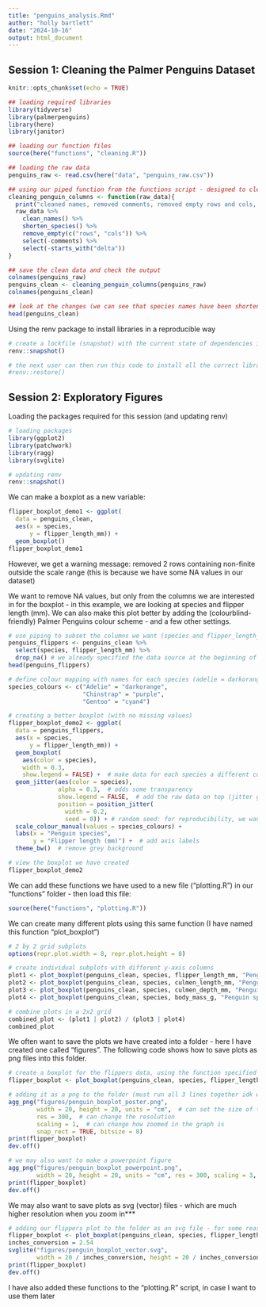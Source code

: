```yaml
---
title: "penguins_analysis.Rmd"
author: "holly bartlett"
date: "2024-10-16"
output: html_document
---
```


## Session 1: Cleaning the Palmer Penguins Dataset

```r
knitr::opts_chunk$set(echo = TRUE)

## loading required libraries
library(tidyverse)
library(palmerpenguins)
library(here)
library(janitor)

## loading our function files
source(here("functions", "cleaning.R"))

## loading the raw data
penguins_raw <- read.csv(here("data", "penguins_raw.csv"))

## using our piped function from the functions script - designed to clean the palmer penguins dataset
cleaning_penguin_columns <- function(raw_data){
  print("cleaned names, removed comments, removed empty rows and cols, removed delta")
  raw_data %>% 
    clean_names() %>% 
    shorten_species() %>% 
    remove_empty(c("rows", "cols")) %>% 
    select(-comments) %>% 
    select(-starts_with("delta"))
}

## save the clean data and check the output
colnames(penguins_raw)
penguins_clean <- cleaning_penguin_columns(penguins_raw)
colnames(penguins_clean)

## look at the changes (we can see that species names have been shortened)
head(penguins_clean)


```

Using the renv package to install libraries in a reproducible way

```r
# create a lockfile (snapshot) with the current state of dependencies in the project library
renv::snapshot()

# the next user can then run this code to install all the correct libraries (from the snapshot that I created)
#renv::restore() 
```

## Session 2: Exploratory Figures

Loading the packages required for this session (and updating renv)

```r
# loading packages
library(ggplot2)
library(patchwork)
library(ragg)
library(svglite)

# updating renv
renv::snapshot()

```

We can make a boxplot as a new variable:

```r
flipper_boxplot_demo1 <- ggplot(
  data = penguins_clean, 
  aes(x = species,
      y = flipper_length_mm)) + 
  geom_boxplot()
flipper_boxplot_demo1
```

However, we get a warning message: removed 2 rows containing non-finite outside the scale range (this is because we have some NA values in our dataset)

We want to remove NA values, but only from the columns we are interested in for the boxplot - in this example, we are looking at species and flipper length (mm). We can also make this plot better by adding the (colourblind-friendly) Palmer Penguins colour scheme - and a few other settings.

```r
# use piping to subset the columns we want (species and flipper_length_mm) AND remove N/A values
penguins_flippers <- penguins_clean %>% 
  select(species, flipper_length_mm) %>% 
  drop_na() # we already specified the data source at the beginning of the pipe
head(penguins_flippers)

# define colour mapping with names for each species (adelie = darkorange, chinstrap = purple, gentoo = cyan4)
species_colours <- c("Adelie" = "darkorange",
                     "Chinstrap" = "purple",
                     "Gentoo" = "cyan4")

# creating a better boxplot (with no missing values)
flipper_boxplot_demo2 <- ggplot(
  data = penguins_flippers, 
  aes(x = species,
      y = flipper_length_mm)) + 
  geom_boxplot(
    aes(color = species),
    width = 0.3,
    show.legend = FALSE) +  # make data for each species a different colour on the graph (following Palmer penguins colour scheme)
  geom_jitter(aes(color = species),
              alpha = 0.3,  # adds some transparency
              show.legend = FALSE,  # add the raw data on top (jitter gives each point random variation around the central point)
              position = position_jitter(
                width = 0.2,
                seed = 0)) + # random seed: for reproducibility, we want randomness in the figure to be the same every time
  scale_colour_manual(values = species_colours) +
  labs(x = "Penguin species",
       y = "Flipper length (mm)") +  # add axis labels
  theme_bw()  # remove grey background

# view the boxplot we have created 
flipper_boxplot_demo2

```

We can add these functions we have used to a new file ("plotting.R") in our "functions" folder - then load this file:

```r
source(here("functions", "plotting.R"))
```

We can create many different plots using this same function (I have named this function "plot_boxplot")

```r
# 2 by 2 grid subplots
options(repr.plot.width = 8, repr.plot.height = 8)

# create individual subplots with different y-axis columns
plot1 <- plot_boxplot(penguins_clean, species, flipper_length_mm, "Penguin species", "Flipper length (mm)", species_colours)
plot2 <- plot_boxplot(penguins_clean, species, culmen_length_mm, "Penguin species", "Culmen length (mm)", species_colours)
plot3 <- plot_boxplot(penguins_clean, species, culmen_depth_mm, "Penguin species", "Culmen depth (mm)", species_colours)
plot4 <- plot_boxplot(penguins_clean, species, body_mass_g, "Penguin species", "Body mass (g)", species_colours)

# combine plots in a 2x2 grid
combined_plot <- (plot1 | plot2) / (plot3 | plot4)
combined_plot

```

We often want to save the plots we have created into a folder - here I have created one called "figures". The following code shows how to save plots as png files into this folder.

```r

# create a boxplot for the flippers data, using the function specified in "plotting.R"
flipper_boxplot <- plot_boxplot(penguins_clean, species, flipper_length_mm, "Penguin species", "Flipper length (mm)", species_colours)

# adding it as a png to the folder (must run all 3 lines together idk why) 
agg_png("figures/penguin_boxplot_poster.png",
        width = 20, height = 20, units = "cm",  # can set the size of the figure (important for making posters)
        res = 300,  # can change the resolution
        scaling = 1,  # can change how zoomed in the graph is
        snap_rect = TRUE, bitsize = 8)
print(flipper_boxplot)
dev.off()

# we may also want to make a powerpoint figure
agg_png("figures/penguin_boxplot_powerpoint.png",
        width = 20, height = 20, units = "cm", res = 300, scaling = 3,  snap_rect = TRUE, bitsize = 8)
print(flipper_boxplot)
dev.off()

```

We may also want to save plots as svg (vector) files - which are much higher resolution when you zoom in\*\*\*

```r
# adding our flippers plot to the folder as an svg file - for some reason this is not giving me a figure!!!
flipper_boxplot <- plot_boxplot(penguins_clean, species, flipper_length_mm, "Penguin species", "Flipper length (mm)", species_colours)
inches_conversion = 2.54
svglite("figures/penguin_boxplot_vector.svg",
        width = 20 / inches_conversion, height = 20 / inches_conversion)
print(flipper_boxplot)
dev.off()

```

I have also added these functions to the "plotting.R" script, in case I want to use them later
